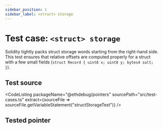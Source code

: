 ```yaml
---
sidebar_position: 1
sidebar_label: <struct> storage
---
```



# Test case: `<struct> storage`

Solidity tightly packs struct storage words starting from the right-hand side.
This test ensures that relative offsets are computed properly for a struct
with a few small fields (`struct Record { uint8 x; uint8 y; bytes4 salt; }`).

## Test source

<CodeListing
  packageName="@ethdebug/pointers"
  sourcePath="src/test-cases.ts"
  extract={sourceFile => sourceFile.getVariableStatement("structStorageTest")}
  />

## Tested pointer

<TestedPointer
  pointerQuery="struct-storage-contract-variable-slot"
  />
